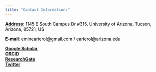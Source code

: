 ```yaml
---
title: "Contact Information:"
---
```


<p style="color:black"><u><b>Address</b></u>: 1145 E South Campus Dr #315, University of Arizona, Tucson, Arizona, 85721, US <br></p>

<p style="color:black"><u><b>E-mail</b></u>: eminearierol@gmail.com / earierol@arizona.edu <br></p>

<a href="https://scholar.google.com/citations?user=9OZzNcoAAAAJ&hl=en&oi=ao"><u><b>Google Scholar</b></u></a><br>
<a href="https://orcid.org/0000-0002-6408-0260"><u><b>ORCID</b></u></a><br>
<a href="https://www.researchgate.net/profile/Emine-Ari"><u><b>ResearchGate</b></u></a><br>
<a href="https://twitter.com/emineari_IR"><u><b>Twitter</b></u></a><br>


